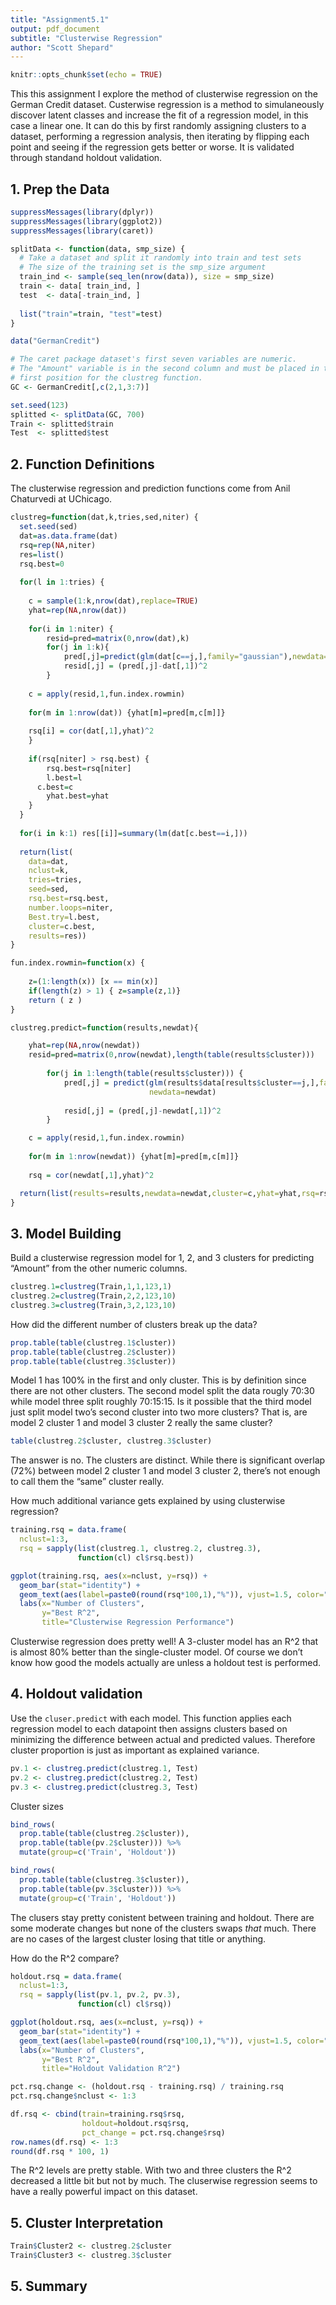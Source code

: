 ```yaml
---
title: "Assignment5.1"
output: pdf_document
subtitle: "Clusterwise Regression"
author: "Scott Shepard"
---
```


```r
knitr::opts_chunk$set(echo = TRUE)
```

This this assignment I explore the method of clusterwise regression on the 
German Credit dataset. Custerwise regression is a method to simulaneously 
discover latent classes and increase the fit of a regression model, in this
case a linear one. It can do this by first randomly assigning clusters to
a dataset, performing a regression analysis, then iterating by flipping each
point and seeing if the regression gets better or worse. It is validated 
through standand holdout validation.

## 1. Prep the Data

```r
suppressMessages(library(dplyr))
suppressMessages(library(ggplot2))
suppressMessages(library(caret))

splitData <- function(data, smp_size) {
  # Take a dataset and split it randomly into train and test sets
  # The size of the training set is the smp_size argument
  train_ind <- sample(seq_len(nrow(data)), size = smp_size)
  train <- data[ train_ind, ]
  test  <- data[-train_ind, ]
  
  list("train"=train, "test"=test)
}

data("GermanCredit")

# The caret package dataset's first seven variables are numeric.
# The "Amount" variable is in the second column and must be placed in the 
# first position for the clustreg function.
GC <- GermanCredit[,c(2,1,3:7)]

set.seed(123)
splitted <- splitData(GC, 700)
Train <- splitted$train
Test  <- splitted$test
```

## 2. Function Definitions

The clusterwise regression and prediction functions come from Anil Chaturvedi
at UChicago.

```r
clustreg=function(dat,k,tries,sed,niter) {
  set.seed(sed)
  dat=as.data.frame(dat)
  rsq=rep(NA,niter)
  res=list()
  rsq.best=0
  
  for(l in 1:tries) {
    
  	c = sample(1:k,nrow(dat),replace=TRUE)
  	yhat=rep(NA,nrow(dat))
  	
  	for(i in 1:niter) {		
  		resid=pred=matrix(0,nrow(dat),k)
  		for(j in 1:k){	
  			pred[,j]=predict(glm(dat[c==j,],family="gaussian"),newdata=dat)		
  			resid[,j] = (pred[,j]-dat[,1])^2
  		}
  		
  	c = apply(resid,1,fun.index.rowmin)
  	
  	for(m in 1:nrow(dat)) {yhat[m]=pred[m,c[m]]}
  	
  	rsq[i] = cor(dat[,1],yhat)^2	
    }
  	
    if(rsq[niter] > rsq.best) {	
    	rsq.best=rsq[niter]
    	l.best=l
      c.best=c
    	yhat.best=yhat
    }
  }
  
  for(i in k:1) res[[i]]=summary(lm(dat[c.best==i,]))
	
  return(list(
    data=dat,
    nclust=k,
    tries=tries,
    seed=sed,
    rsq.best=rsq.best,
    number.loops=niter, 
    Best.try=l.best,
    cluster=c.best,
    results=res))
}

fun.index.rowmin=function(x) {
    
    z=(1:length(x)) [x == min(x)]
    if(length(z) > 1) { z=sample(z,1)}
    return ( z ) 
}

clustreg.predict=function(results,newdat){

	yhat=rep(NA,nrow(newdat))
	resid=pred=matrix(0,nrow(newdat),length(table(results$cluster)))
		
		for(j in 1:length(table(results$cluster))) {			
			pred[,j] = predict(glm(results$data[results$cluster==j,],family="gaussian"),
			                   newdata=newdat)		
			
			resid[,j] = (pred[,j]-newdat[,1])^2
		}

	c = apply(resid,1,fun.index.rowmin)
	
	for(m in 1:nrow(newdat)) {yhat[m]=pred[m,c[m]]}
	
	rsq = cor(newdat[,1],yhat)^2	

  return(list(results=results,newdata=newdat,cluster=c,yhat=yhat,rsq=rsq))
}
```

## 3. Model Building

Build a clusterwise regression model for 1, 2, and 3 clusters for predicting
"Amount" from the other numeric columns.

```r
clustreg.1=clustreg(Train,1,1,123,1)
clustreg.2=clustreg(Train,2,2,123,10)
clustreg.3=clustreg(Train,3,2,123,10)
```

How did the different number of clusters break up the data?

```r
prop.table(table(clustreg.1$cluster))
prop.table(table(clustreg.2$cluster))
prop.table(table(clustreg.3$cluster))
```

Model 1 has 100% in the first and only cluster. This is by definition since
there are not other clusters. The second model split the data rougly 70:30 
while model three split roughly 70:15:15. Is it possible that the third model
just split model two's second cluster into two more clusters? That is, are 
model 2 cluster 1 and model 3 cluster 2 really the same cluster?

```r
table(clustreg.2$cluster, clustreg.3$cluster)
```

The answer is no. The clusters are distinct. While there is significant overlap
(72%) between model 2 cluster 1 and model 3 cluster 2, there's not enough to 
call them the "same" cluster really.

How much additional variance gets explained by using clusterwise regression?

```r
training.rsq = data.frame(
  nclust=1:3, 
  rsq = sapply(list(clustreg.1, clustreg.2, clustreg.3), 
               function(cl) cl$rsq.best))

ggplot(training.rsq, aes(x=nclust, y=rsq)) + 
  geom_bar(stat="identity") +
  geom_text(aes(label=paste0(round(rsq*100,1),"%")), vjust=1.5, color="white") + 
  labs(x="Number of Clusters",
       y="Best R^2",
       title="Clusterwise Regression Performance")
```

Clusterwise regression does pretty well! A 3-cluster model has an R^2 that is 
almost 80% better than the single-cluster model. Of course we don't know how
good the models actually are unless a holdout test is performed.

## 4. Holdout validation

Use the `cluser.predict` with each model. This function applies each 
regression model to each datapoint then assigns clusters based on minimizing
the difference between actual and predicted values. Therefore cluster 
proportion is just as important as explained variance.

```r
pv.1 <- clustreg.predict(clustreg.1, Test)
pv.2 <- clustreg.predict(clustreg.2, Test)
pv.3 <- clustreg.predict(clustreg.3, Test)
```

Cluster sizes

```r
bind_rows(
  prop.table(table(clustreg.2$cluster)),
  prop.table(table(pv.2$cluster))) %>%
  mutate(group=c('Train', 'Holdout'))

bind_rows(
  prop.table(table(clustreg.3$cluster)),
  prop.table(table(pv.3$cluster))) %>%
  mutate(group=c('Train', 'Holdout'))
```

The clusers stay pretty conistent between training and holdout. There are some
moderate changes but none of the clusters swaps _that_ much. There are no 
cases of the largest cluster losing that title or anything.

How do the R^2 compare?

```r
holdout.rsq = data.frame(
  nclust=1:3, 
  rsq = sapply(list(pv.1, pv.2, pv.3), 
               function(cl) cl$rsq)) 

ggplot(holdout.rsq, aes(x=nclust, y=rsq)) + 
  geom_bar(stat="identity") +
  geom_text(aes(label=paste0(round(rsq*100,1),"%")), vjust=1.5, color="white") + 
  labs(x="Number of Clusters",
       y="Best R^2",
       title="Holdout Validation R^2")

pct.rsq.change <- (holdout.rsq - training.rsq) / training.rsq
pct.rsq.change$nclust <- 1:3

df.rsq <- cbind(train=training.rsq$rsq, 
                holdout=holdout.rsq$rsq, 
                pct_change = pct.rsq.change$rsq)
row.names(df.rsq) <- 1:3
round(df.rsq * 100, 1)
```

The R^2 levels are pretty stable. With two and three clusters the R^2 decreased
a little bit but not by much. The cluserwise regression seems to have a really
powerful impact on this dataset.

## 5. Cluster Interpretation

```r
Train$Cluster2 <- clustreg.2$cluster
Train$Cluster3 <- clustreg.3$cluster
```

## 5. Summary



